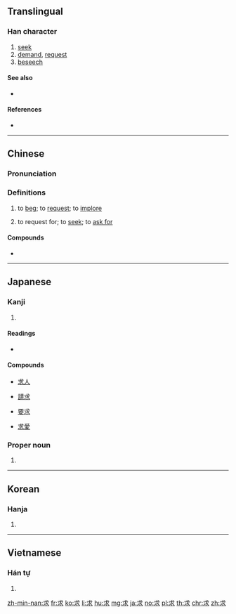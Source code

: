 ==Translingual==

===Han character===
{{Han char|rn=85|rad=水|as=02|sn=6|four=43132|canj=IJE}}

# [[seek]]
# [[demand]], [[request]]
# [[beseech]]

====See also====
* {{l|mul|找}}

====References====
* {{Han ref|kx=0604.040|dkj=17105|dj=0998.010|hdz=31547.080|uh=6C42|ud=27714|bh=A844|bd=43076}}

----

==Chinese==
{{zh-forms}}

===Pronunciation===
{{zh-pron
|m=qiú
|c=kau4
|h=pfs=khiù
|mn=kiû
|mc=y
|oc=y
|ma=
|cat=v
}}

===Definitions===
{{zh-hanzi}}

# to [[beg]]; to [[request]]; to [[implore]]
#: {{zh-usex|求 他 別 走|'''begged''' for him to not leave}}
# to request for; to [[seek]]; to [[ask for]]
#: {{zh-usex|求 ^月亮 ^代表 ^我 的 ^心 的 歌詞|'''looking for''' the lyrics to "The Moon Represents My Heart"}}
{{attention|cmn|What is "to [[request for]]"? Should it just be "to [[request]]"?}}

====Compounds====
* {{zh-l|要求|request}}

----

==Japanese==

===Kanji===
{{ja-kanji|grade=4|rs=水02}}

# {{defn|lang=ja|sort=水02}}

====Readings====
* {{ja-readings|goon=[[ぐ]] (gu)|kanon=[[きゅう]] (kyū)|kun=[[もとめる]] (motomeru)}}

====Compounds====
{{top4}}
* [[求人]]
{{mid4}}
* [[請求]]
{{mid4}}
* [[要求]]
{{mid4}}
* [[求愛]]
{{bottom}}

===Proper noun===
{{ja-pos|proper|もとむ}}

# {{given name|male|lang=ja|sort=もとむ}}

----

==Korean==

===Hanja===
{{ko-hanja|hangeul=구|eumhun=|rv=gu|mr=ku|y=kwu}}

# {{defn|lang=ko|sort=水02}}

----

==Vietnamese==

===Hán tự===
{{vi-hantu|[[cầu]]|rs=水02}}

# {{defn|lang=vi|sort=水02}}

[[zh-min-nan:求]]
[[fr:求]]
[[ko:求]]
[[li:求]]
[[hu:求]]
[[mg:求]]
[[ja:求]]
[[no:求]]
[[pl:求]]
[[th:求]]
[[chr:求]]
[[zh:求]]